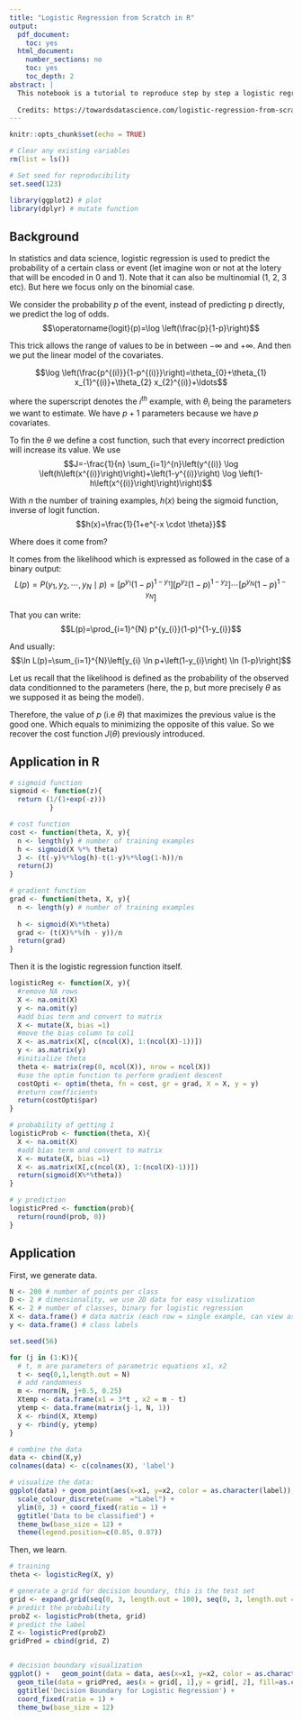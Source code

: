 ```yaml
---
title: "Logistic Regression from Scratch in R"
output:
  pdf_document:
    toc: yes
  html_document:
    number_sections: no
    toc: yes
    toc_depth: 2
abstract: | 
  This notebook is a tutorial to reproduce step by step a logistic regression in R (but without the glm function!). Although logistic regression is often said to be a classifier, it can also be used for regression: to find a probability of a binary (or multilevel) event.
  
  Credits: https://towardsdatascience.com/logistic-regression-from-scratch-in-r-b5b122fd8e83  and https://github.com/JunWorks/Logistic-Regression-from-scratch-in-R Which I adapted to my purpose and questions at the moment. For example the details of the origin of the cost function is detailed in comparison with the original article. (And other changes)
---
```


```r
knitr::opts_chunk$set(echo = TRUE)

# Clear any existing variables
rm(list = ls())

# Set seed for reproducibility
set.seed(123)

library(ggplot2) # plot
library(dplyr) # mutate function

```


## Background

In statistics and data science, logistic regression is used to predict the probability of a certain class or event (let imagine won or not at the lotery that will be encoded in 0 and 1). Note that it can also be multinomial (1, 2, 3 etc). But here we focus only on the binomial case.


We consider the probability $p$ of the event, instead of predicting p directly, we predict the log of odds. $$\operatorname{logit}(p)=\log \left(\frac{p}{1-p}\right)$$


This trick allows the range of values to be in between $-\infty$ and $+\infty$. And then we put the linear model of the covariates. 

$$\log \left(\frac{p^{(i)}}{1-p^{(i)}}\right)=\theta_{0}+\theta_{1} x_{1}^{(i)}+\theta_{2} x_{2}^{(i)}+\ldots$$

where the superscript denotes the $i^{th}$ example, with $\theta_i$ being the parameters we want to estimate. We have $p + 1$ parameters because we have $p$ covariates.

To fin the $\theta$ we define a cost function, such that every incorrect prediction will increase its value. We use 
$$J=-\frac{1}{n} \sum_{i=1}^{n}\left(y^{(i)} \log \left(h\left(x^{(i)}\right)\right)+\left(1-y^{(i)}\right) \log \left(1-h\left(x^{(i)}\right)\right)\right)$$


With $n$ the number of training examples, $h(x)$ being the sigmoid function, inverse of logit function. $$h(x)=\frac{1}{1+e^{-x \cdot \theta}}$$

Where does it come from?

It comes from the likelihood which is expressed as followed in the case of a binary output: 
$$L(p)=P\left(y_{1}, y_{2}, \cdots, y_{N} \mid p\right)=\left[p^{y_{1}}(1-p)^{1-y_{1}}\right]\left[p^{y_{2}}(1-p)^{1-y_{2}}\right] \cdots\left[p^{y_{N}}(1-p)^{1-y_{N}}\right]$$

That you can write:
$$L(p)=\prod_{i=1}^{N} p^{y_{i}}(1-p)^{1-y_{i}}$$


And usually: $$\ln L(p)=\sum_{i=1}^{N}\left[y_{i} \ln p+\left(1-y_{i}\right) \ln (1-p)\right]$$

Let us recall that the likelihood is defined as the probability of the observed data conditionned to the parameters (here, the p, but more precisely $\theta$ as we supposed it as being the model).

Therefore, the value of $p$ (i.e $\theta$) that maximizes the previous value is the good one. Which equals to minimizing the opposite of this value. So we recover the cost function $J(\theta)$ previously introduced.

## Application in R


```r
# sigmoid function
sigmoid <- function(z){
  return (1/(1+exp(-z)))
          }

# cost function
cost <- function(theta, X, y){
  n <- length(y) # number of training examples
  h <- sigmoid(X %*% theta)
  J <- (t(-y)%*%log(h)-t(1-y)%*%log(1-h))/n
  return(J)
}

# gradient function
grad <- function(theta, X, y){
  n <- length(y) # number of training examples
  
  h <- sigmoid(X%*%theta)
  grad <- (t(X)%*%(h - y))/n
  return(grad)
}
```


Then it is the logistic regression function itself.

```r
logisticReg <- function(X, y){
  #remove NA rows
  X <- na.omit(X)
  y <- na.omit(y)
  #add bias term and convert to matrix
  X <- mutate(X, bias =1)
  #move the bias column to col1
  X <- as.matrix(X[, c(ncol(X), 1:(ncol(X)-1))])
  y <- as.matrix(y)
  #initialize theta
  theta <- matrix(rep(0, ncol(X)), nrow = ncol(X))
  #use the optim function to perform gradient descent
  costOpti <- optim(theta, fn = cost, gr = grad, X = X, y = y)
  #return coefficients
  return(costOpti$par)
}
```



```r
# probability of getting 1
logisticProb <- function(theta, X){
  X <- na.omit(X)
  #add bias term and convert to matrix
  X <- mutate(X, bias =1)
  X <- as.matrix(X[,c(ncol(X), 1:(ncol(X)-1))])
  return(sigmoid(X%*%theta))
}

# y prediction
logisticPred <- function(prob){
  return(round(prob, 0))
}
```




## Application



First, we generate data.
```r
N <- 200 # number of points per class
D <- 2 # dimensionality, we use 2D data for easy visulization
K <- 2 # number of classes, binary for logistic regression
X <- data.frame() # data matrix (each row = single example, can view as xy coordinates)
y <- data.frame() # class labels

set.seed(56)

for (j in (1:K)){
  # t, m are parameters of parametric equations x1, x2
  t <- seq(0,1,length.out = N) 
  # add randomness 
  m <- rnorm(N, j+0.5, 0.25) 
  Xtemp <- data.frame(x1 = 3*t , x2 = m - t) 
  ytemp <- data.frame(matrix(j-1, N, 1))
  X <- rbind(X, Xtemp)
  y <- rbind(y, ytemp)
}

# combine the data
data <- cbind(X,y)
colnames(data) <- c(colnames(X), 'label')

# visualize the data:
ggplot(data) + geom_point(aes(x=x1, y=x2, color = as.character(label)), size = 2) + 
  scale_colour_discrete(name  ="Label") + 
  ylim(0, 3) + coord_fixed(ratio = 1) +
  ggtitle('Data to be classified') +
  theme_bw(base_size = 12) +
  theme(legend.position=c(0.85, 0.87))
```

Then, we learn.

```r
# training
theta <- logisticReg(X, y)

# generate a grid for decision boundary, this is the test set
grid <- expand.grid(seq(0, 3, length.out = 100), seq(0, 3, length.out = 100))
# predict the probability
probZ <- logisticProb(theta, grid)
# predict the label
Z <- logisticPred(probZ)
gridPred = cbind(grid, Z)


# decision boundary visualization
ggplot() +   geom_point(data = data, aes(x=x1, y=x2, color = as.character(label)), size = 2, show.legend = F) + 
  geom_tile(data = gridPred, aes(x = grid[, 1],y = grid[, 2], fill=as.character(Z)), alpha = 0.3, show.legend = F)+ 
  ggtitle('Decision Boundary for Logistic Regression') +
  coord_fixed(ratio = 1) +
  theme_bw(base_size = 12) 
```

